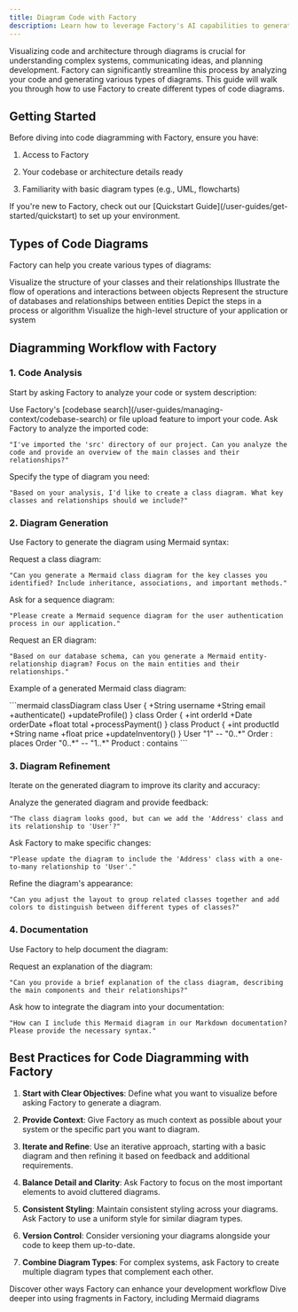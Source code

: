 ```yaml
---
title: Diagram Code with Factory
description: Learn how to leverage Factory's AI capabilities to generate visual representations of your codebase, architecture, and workflows
---
```


Visualizing code and architecture through diagrams is crucial for understanding complex systems, communicating ideas, and planning development. Factory can significantly streamline this process by analyzing your code and generating various types of diagrams. This guide will walk you through how to use Factory to create different types of code diagrams.

## Getting Started

Before diving into code diagramming with Factory, ensure you have:

1. Access to Factory

2. Your codebase or architecture details ready

3. Familiarity with basic diagram types (e.g., UML, flowcharts)

<Note>
  If you're new to Factory, check out our [Quickstart Guide](/user-guides/get-started/quickstart) to set up your environment.
</Note>

## Types of Code Diagrams

Factory can help you create various types of diagrams:

<CardGroup cols={2}>
  <Card title="Class Diagrams" icon="diagram-project">
    Visualize the structure of your classes and their relationships
  </Card>

  <Card title="Sequence Diagrams" icon="arrow-right-arrow-left">
    Illustrate the flow of operations and interactions between objects
  </Card>

  <Card title="Entity-Relationship Diagrams" icon="database">
    Represent the structure of databases and relationships between entities
  </Card>

  <Card title="Flowcharts" icon="sitemap">
    Depict the steps in a process or algorithm
  </Card>

  <Card title="Architecture Diagrams" icon="building">
    Visualize the high-level structure of your application or system
  </Card>
</CardGroup>

## Diagramming Workflow with Factory

### 1. Code Analysis

Start by asking Factory to analyze your code or system description:

<Steps>
  <Step title="Import Code">
    Use Factory's [codebase search](/user-guides/managing-context/codebase-search) or file upload feature to import your code.
  </Step>

  <Step title="Request Analysis">
    Ask Factory to analyze the imported code:

    "I've imported the 'src' directory of our project. Can you analyze the code and provide an overview of the main classes and their relationships?"
  </Step>

  <Step title="Clarify Requirements">
    Specify the type of diagram you need:

    "Based on your analysis, I'd like to create a class diagram. What key classes and relationships should we include?"
  </Step>
</Steps>

### 2. Diagram Generation

Use Factory to generate the diagram using Mermaid syntax:

<AccordionGroup>
  <Accordion title="Class Diagram">
    Request a class diagram:

    "Can you generate a Mermaid class diagram for the key classes you identified? Include inheritance, associations, and important methods."
  </Accordion>

  <Accordion title="Sequence Diagram">
    Ask for a sequence diagram:

    "Please create a Mermaid sequence diagram for the user authentication process in our application."
  </Accordion>

  <Accordion title="Entity-Relationship Diagram">
    Request an ER diagram:

    "Based on our database schema, can you generate a Mermaid entity-relationship diagram? Focus on the main entities and their relationships."
  </Accordion>
</AccordionGroup>

Example of a generated Mermaid class diagram:

<Frame>
  ```mermaid
  classDiagram
      class User {
          +String username
          +String email
          +authenticate()
          +updateProfile()
      }
      class Order {
          +int orderId
          +Date orderDate
          +float total
          +processPayment()
      }
      class Product {
          +int productId
          +String name
          +float price
          +updateInventory()
      }
      User "1" -- "0..*" Order : places
      Order "0..*" -- "1..*" Product : contains
  ```
</Frame>

### 3. Diagram Refinement

Iterate on the generated diagram to improve its clarity and accuracy:

<Steps>
  <Step title="Review and Feedback">
    Analyze the generated diagram and provide feedback:

    "The class diagram looks good, but can we add the 'Address' class and its relationship to 'User'?"
  </Step>

  <Step title="Request Changes">
    Ask Factory to make specific changes:

    "Please update the diagram to include the 'Address' class with a one-to-many relationship to 'User'."
  </Step>

  <Step title="Styling and Layout">
    Refine the diagram's appearance:

    "Can you adjust the layout to group related classes together and add colors to distinguish between different types of classes?"
  </Step>
</Steps>

### 4. Documentation

Use Factory to help document the diagram:

<AccordionGroup>
  <Accordion title="Diagram Explanation">
    Request an explanation of the diagram:

    "Can you provide a brief explanation of the class diagram, describing the main components and their relationships?"
  </Accordion>

  <Accordion title="Integration with Docs">
    Ask how to integrate the diagram into your documentation:

    "How can I include this Mermaid diagram in our Markdown documentation? Please provide the necessary syntax."
  </Accordion>
</AccordionGroup>

## Best Practices for Code Diagramming with Factory

1. **Start with Clear Objectives**: Define what you want to visualize before asking Factory to generate a diagram.

2. **Provide Context**: Give Factory as much context as possible about your system or the specific part you want to diagram.

3. **Iterate and Refine**: Use an iterative approach, starting with a basic diagram and then refining it based on feedback and additional requirements.

4. **Balance Detail and Clarity**: Ask Factory to focus on the most important elements to avoid cluttered diagrams.

5. **Consistent Styling**: Maintain consistent styling across your diagrams. Ask Factory to use a uniform style for similar diagram types.

6. **Version Control**: Consider versioning your diagrams alongside your code to keep them up-to-date.

7. **Combine Diagram Types**: For complex systems, ask Factory to create multiple diagram types that complement each other.

<Card title="Explore More Use Cases" icon="lightbulb" href="/user-guides/sessions-in-factory/use-cases">
  Discover other ways Factory can enhance your development workflow
</Card>

<Card title="Learn About Fragments" icon="puzzle-piece" href="/user-guides/sessions-in-factory/how-to-use-fragments">
  Dive deeper into using fragments in Factory, including Mermaid diagrams
</Card>